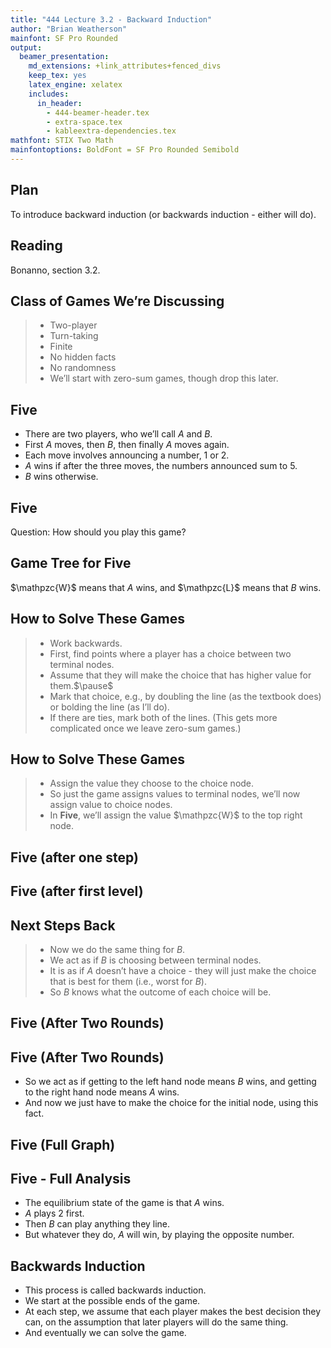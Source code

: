 ```yaml
---
title: "444 Lecture 3.2 - Backward Induction"
author: "Brian Weatherson"
mainfont: SF Pro Rounded
output:
  beamer_presentation:
    md_extensions: +link_attributes+fenced_divs
    keep_tex: yes
    latex_engine: xelatex
    includes:
      in_header: 
        - 444-beamer-header.tex
        - extra-space.tex
        - kableextra-dependencies.tex
mathfont: STIX Two Math
mainfontoptions: BoldFont = SF Pro Rounded Semibold
---
```


## Plan

To introduce backward induction (or backwards induction - either will do).

## Reading

Bonanno, section 3.2.

## Class of Games We're Discussing

> - Two-player
> - Turn-taking
> - Finite
> - No hidden facts
> - No randomness
> - We'll start with zero-sum games, though drop this later.

## Five

- There are two players, who we'll call $A$ and $B$.
- First $A$ moves, then $B$, then finally $A$ moves again. 
- Each move involves announcing a number, 1 or 2. 
- $A$ wins if after the three moves, the numbers announced sum to 5. 
- $B$ wins otherwise. 

## Five

Question: How should you play this game?

## Game Tree for Five {.fragile}

\newcommand{\pictext}[3]{
\put(#1, #2){\makebox(0, 0)[b]{#3}}}
\begin{picture}(350, 150)
\pictext{175}{0}{$A$}
\put(175, 12){\circle{4}}\put(173, 13){\line(-2, 1){69}}
\put(177, 13){\line(2, 1){69}}
\pictext{135}{20}{1}
\pictext{215}{20}{2}
\pictext{105}{35}{$B$}
\put(105, 47){\circle*{4}}
\put(105, 47){\line(-1, 1){35}}
\put(105, 47){\line(1, 1){35}}
\pictext{80}{55}{1}
\pictext{130}{55}{2}
\pictext{245}{35}{$B$}
\put(245, 47){\circle*{4}}
\put(245, 47){\line(-1, 1){35}}
\put(245, 47){\line(1, 1){35}}
\pictext{220}{55}{1}
\pictext{270}{55}{2}
\pictext{70}{70}{$A$}
\put(70, 82){\circle*{4}}
\put(70, 82){\line(-1, 2){20}}
\pictext{50}{125}{$\mathpzc{L}$}
\put(70, 82){\line(1, 2){20}}
\pictext{90}{125}{$\mathpzc{L}$}
\pictext{55}{95}{1}
\pictext{85}{95}{2}
\pictext{140}{70}{$A$}
\put(140, 82){\circle*{4}}
\put(140, 82){\line(-1, 2){20}}
\pictext{120}{125}{$\mathpzc{L}$}
\put(140, 82){\line(1, 2){20}}
\pictext{160}{125}{$\mathpzc{W}$}
\pictext{115}{95}{1}
\pictext{155}{95}{2}
\pictext{210}{70}{$A$}
\put(210, 82){\circle*{4}}
\put(210, 82){\line(-1, 2){20}}
\pictext{190}{125}{$\mathpzc{L}$}
\put(210, 82){\line(1, 2){20}}
\pictext{230}{125}{$\mathpzc{W}$}
\pictext{195}{95}{1}
\pictext{225}{95}{2}
\pictext{280}{70}{$A$}
\put(280, 82){\circle*{4}}
\put(280, 82){\line(-1, 2){20}}
\pictext{260}{125}{$\mathpzc{W}$}
\put(280, 82){\line(1, 2){20}}
\pictext{300}{125}{$\mathpzc{L}$}
\pictext{265}{95}{1}
\pictext{295}{95}{2}
\end{picture}

$\mathpzc{W}$ means that $A$ wins, and $\mathpzc{L}$ means that $B$ wins.

## How to Solve These Games

> - Work backwards.
> - First, find points where a player has a choice between two terminal nodes.
> - Assume that they will make the choice that has higher value for them.$\pause$
> - Mark that choice, e.g., by doubling the line (as the textbook does) or bolding the line (as I'll do).
> - If there are ties, mark both of the lines. (This gets more complicated once we leave zero-sum games.)

## How to Solve These Games

> - Assign the value they choose to the choice node.
> - So just the game assigns values to terminal nodes, we'll now assign value to choice nodes.
> - In **Five**, we'll assign the value $\mathpzc{W}$ to the top right node.

## Five (after one step) {.fragile}

\newcommand{\pictext}[3]{
\put(#1, #2){\makebox(0, 0)[b]{#3}}}
\begin{picture}(350, 150)
\pictext{175}{0}{$A$}
\put(175, 12){\circle{4}}\put(173, 13){\line(-2, 1){69}}
\put(177, 13){\line(2, 1){69}}
\pictext{135}{20}{1}
\pictext{215}{20}{2}
\pictext{105}{35}{$B$}
\put(105, 47){\circle*{4}}
\put(105, 47){\line(-1, 1){35}}
\put(105, 47){\line(1, 1){35}}
\pictext{80}{55}{1}
\pictext{130}{55}{2}
\pictext{245}{35}{$B$}
\put(245, 47){\circle*{4}}
\put(245, 47){\line(-1, 1){35}}
\put(245, 47){\line(1, 1){35}}
\pictext{220}{55}{1}
\pictext{270}{55}{2}
\pictext{70}{70}{$A$}
\put(70, 82){\circle*{4}}
\put(70, 82){\line(-1, 2){20}}
\pictext{50}{125}{$\mathpzc{L}$}
\put(70, 82){\line(1, 2){20}}
\pictext{90}{125}{$\mathpzc{L}$}
\pictext{55}{95}{1}
\pictext{85}{95}{2}
\pictext{140}{70}{$A$}
\put(140, 82){\circle*{4}}
\put(140, 82){\line(-1, 2){20}}
\pictext{120}{125}{$\mathpzc{L}$}
\put(140, 82){\line(1, 2){20}}
\pictext{160}{125}{$\mathpzc{W}$}
\pictext{115}{95}{1}
\pictext{155}{95}{2}
\pictext{210}{70}{$A$}
\put(210, 82){\circle*{4}}
\put(210, 82){\line(-1, 2){20}}
\pictext{190}{125}{$\mathpzc{L}$}
\put(210, 82){\line(1, 2){20}}
\pictext{230}{125}{$\mathpzc{W}$}
\pictext{195}{95}{1}
\pictext{225}{95}{2}
\pictext{280}{70}{$\mathpzc{W}$}
\put(280, 82){\circle*{4}}
\thicklines
\put(280, 82){\line(-1, 2){20}}
\thinlines
\pictext{260}{125}{$\mathpzc{W}$}
\put(280, 82){\line(1, 2){20}}
\pictext{300}{125}{$\mathpzc{L}$}
\pictext{265}{95}{1}
\pictext{295}{95}{2}
\end{picture}

## Five (after first level) {.fragile}

\newcommand{\pictext}[3]{
\put(#1, #2){\makebox(0, 0)[b]{#3}}}
\begin{picture}(350, 150)
\pictext{175}{0}{$A$}
\put(175, 12){\circle{4}}\put(173, 13){\line(-2, 1){69}}
\put(177, 13){\line(2, 1){69}}
\pictext{135}{20}{1}
\pictext{215}{20}{2}
\pictext{105}{35}{$B$}
\put(105, 47){\circle*{4}}
\put(105, 47){\line(-1, 1){35}}
\put(105, 47){\line(1, 1){35}}
\pictext{80}{55}{1}
\pictext{130}{55}{2}
\pictext{245}{35}{$B$}
\put(245, 47){\circle*{4}}
\put(245, 47){\line(-1, 1){35}}
\put(245, 47){\line(1, 1){35}}
\pictext{220}{55}{1}
\pictext{270}{55}{2}
\pictext{70}{70}{$\mathpzc{L}$}
\put(70, 82){\circle*{4}}
\thicklines
\put(70, 82){\line(-1, 2){20}}
\pictext{50}{125}{$\mathpzc{L}$}
\put(70, 82){\line(1, 2){20}}
\thinlines
\pictext{90}{125}{$\mathpzc{L}$}
\pictext{55}{95}{1}
\pictext{85}{95}{2}
\pictext{140}{70}{$\mathpzc{W}$}
\put(140, 82){\circle*{4}}
\put(140, 82){\line(-1, 2){20}}
\pictext{120}{125}{$\mathpzc{L}$}
\thicklines
\put(140, 82){\line(1, 2){20}}
\thinlines
\pictext{160}{125}{$\mathpzc{W}$}
\pictext{115}{95}{1}
\pictext{155}{95}{2}
\pictext{210}{70}{$\mathpzc{W}$}
\put(210, 82){\circle*{4}}
\put(210, 82){\line(-1, 2){20}}
\pictext{190}{125}{$\mathpzc{L}$}
\thicklines
\put(210, 82){\line(1, 2){20}}
\thinlines
\pictext{230}{125}{$\mathpzc{W}$}
\pictext{195}{95}{1}
\pictext{225}{95}{2}
\pictext{280}{70}{$\mathpzc{W}$}
\put(280, 82){\circle*{4}}
\thicklines
\put(280, 82){\line(-1, 2){20}}
\thinlines
\pictext{260}{125}{$\mathpzc{W}$}
\put(280, 82){\line(1, 2){20}}
\pictext{300}{125}{$\mathpzc{L}$}
\pictext{265}{95}{1}
\pictext{295}{95}{2}
\end{picture}

## Next Steps Back

> - Now we do the same thing for $B$.
> - We act as if $B$ is choosing between terminal nodes.
> - It is as if $A$ doesn't have a choice - they will just make the choice that is best for them (i.e., worst for $B$).
> - So $B$ knows what the outcome of each choice will be.

## Five (After Two Rounds) {.fragile}

\newcommand{\pictext}[3]{
\put(#1, #2){\makebox(0, 0)[b]{#3}}}
\begin{picture}(350, 150)
\pictext{175}{0}{$A$}
\put(175, 12){\circle{4}}\put(173, 13){\line(-2, 1){69}}
\put(177, 13){\line(2, 1){69}}
\pictext{135}{20}{1}
\pictext{215}{20}{2}
\pictext{105}{35}{$\mathpzc{L}$}
\put(105, 47){\circle*{4}}
\thicklines
\put(105, 47){\line(-1, 1){35}}
\thinlines
\put(105, 47){\line(1, 1){35}}
\pictext{80}{55}{1}
\pictext{130}{55}{2}
\pictext{245}{35}{$\mathpzc{W}$}
\put(245, 47){\circle*{4}}
\thicklines
\put(245, 47){\line(-1, 1){35}}
\put(245, 47){\line(1, 1){35}}
\thinlines
\pictext{220}{55}{1}
\pictext{270}{55}{2}
\pictext{70}{70}{$\mathpzc{L}$}
\put(70, 82){\circle*{4}}
\thicklines
\put(70, 82){\line(-1, 2){20}}
\pictext{50}{125}{$\mathpzc{L}$}
\put(70, 82){\line(1, 2){20}}
\thinlines
\pictext{90}{125}{$\mathpzc{L}$}
\pictext{55}{95}{1}
\pictext{85}{95}{2}
\pictext{140}{70}{$\mathpzc{W}$}
\put(140, 82){\circle*{4}}
\put(140, 82){\line(-1, 2){20}}
\pictext{120}{125}{$\mathpzc{L}$}
\thicklines
\put(140, 82){\line(1, 2){20}}
\thinlines
\pictext{160}{125}{$\mathpzc{W}$}
\pictext{115}{95}{1}
\pictext{155}{95}{2}
\pictext{210}{70}{$\mathpzc{W}$}
\put(210, 82){\circle*{4}}
\put(210, 82){\line(-1, 2){20}}
\pictext{190}{125}{$\mathpzc{L}$}
\thicklines
\put(210, 82){\line(1, 2){20}}
\thinlines
\pictext{230}{125}{$\mathpzc{W}$}
\pictext{195}{95}{1}
\pictext{225}{95}{2}
\pictext{280}{70}{$\mathpzc{W}$}
\put(280, 82){\circle*{4}}
\thicklines
\put(280, 82){\line(-1, 2){20}}
\thinlines
\pictext{260}{125}{$\mathpzc{W}$}
\put(280, 82){\line(1, 2){20}}
\pictext{300}{125}{$\mathpzc{L}$}
\pictext{265}{95}{1}
\pictext{295}{95}{2}
\end{picture}


## Five (After Two Rounds)

- So we act as if getting to the left hand node means $B$ wins, and getting to the right hand node means $A$ wins.
- And now we just have to make the choice for the initial node, using this fact.

## Five (Full Graph) {.fragile}

\newcommand{\pictext}[3]{
\put(#1, #2){\makebox(0, 0)[b]{#3}}}
\begin{picture}(350, 150)
\pictext{175}{0}{$\mathpzc{W}$}
\put(175, 12){\circle{4}}\put(173, 13){\line(-2, 1){69}}
\thicklines
\put(177, 13){\line(2, 1){69}}
\thinlines
\pictext{135}{20}{1}
\pictext{215}{20}{2}
\pictext{105}{35}{$\mathpzc{L}$}
\put(105, 47){\circle*{4}}
\thicklines
\put(105, 47){\line(-1, 1){35}}
\thinlines
\put(105, 47){\line(1, 1){35}}
\pictext{80}{55}{1}
\pictext{130}{55}{2}
\pictext{245}{35}{$\mathpzc{W}$}
\put(245, 47){\circle*{4}}
\thicklines
\put(245, 47){\line(-1, 1){35}}
\put(245, 47){\line(1, 1){35}}
\thinlines
\pictext{220}{55}{1}
\pictext{270}{55}{2}
\pictext{70}{70}{$\mathpzc{L}$}
\put(70, 82){\circle*{4}}
\thicklines
\put(70, 82){\line(-1, 2){20}}
\pictext{50}{125}{$\mathpzc{L}$}
\put(70, 82){\line(1, 2){20}}
\thinlines
\pictext{90}{125}{$\mathpzc{L}$}
\pictext{55}{95}{1}
\pictext{85}{95}{2}
\pictext{140}{70}{$\mathpzc{W}$}
\put(140, 82){\circle*{4}}
\put(140, 82){\line(-1, 2){20}}
\pictext{120}{125}{$\mathpzc{L}$}
\thicklines
\put(140, 82){\line(1, 2){20}}
\thinlines
\pictext{160}{125}{$\mathpzc{W}$}
\pictext{115}{95}{1}
\pictext{155}{95}{2}
\pictext{210}{70}{$\mathpzc{W}$}
\put(210, 82){\circle*{4}}
\put(210, 82){\line(-1, 2){20}}
\pictext{190}{125}{$\mathpzc{L}$}
\thicklines
\put(210, 82){\line(1, 2){20}}
\thinlines
\pictext{230}{125}{$\mathpzc{W}$}
\pictext{195}{95}{1}
\pictext{225}{95}{2}
\pictext{280}{70}{$\mathpzc{W}$}
\put(280, 82){\circle*{4}}
\thicklines
\put(280, 82){\line(-1, 2){20}}
\thinlines
\pictext{260}{125}{$\mathpzc{W}$}
\put(280, 82){\line(1, 2){20}}
\pictext{300}{125}{$\mathpzc{L}$}
\pictext{265}{95}{1}
\pictext{295}{95}{2}
\end{picture}

## Five - Full Analysis

- The equilibrium state of the game is that $A$ wins.
- $A$ plays 2 first.
- Then $B$ can play anything they line.
- But whatever they do, $A$ will win, by playing the opposite number.

## Backwards Induction

- This process is called backwards induction.
- We start at the possible ends of the game.
- At each step, we assume that each player makes the best decision they can, on the assumption that later players will do the same thing.
- And eventually we can solve the game.